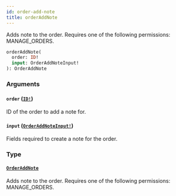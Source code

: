 ```yaml
---
id: order-add-note
title: orderAddNote
---
```


Adds note to the order. Requires one of the following permissions: MANAGE_ORDERS.

```graphql
orderAddNote(
  order: ID!
  input: OrderAddNoteInput!
): OrderAddNote

```

### Arguments

#### `order` ([`ID!`](../../../developer/api-reference/scalars/id))

ID of the order to add a note for.

#### `input` ([`OrderAddNoteInput!`](../../../developer/api-reference/inputs/order-add-note-input))

Fields required to create a note for the order.

### Type

#### [`OrderAddNote`](../../../developer/api-reference/objects/order-add-note)

Adds note to the order. Requires one of the following permissions: MANAGE_ORDERS.
